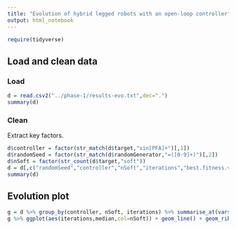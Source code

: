 ```yaml
---
title: "Evolution of hybrid legged robots with an open-loop controller"
output: html_notebook
---
```

```r
require(tidyverse)
```

## Load and clean data

### Load
```r
d = read.csv2("../phase-1/results-evo.txt",dec=".")
summary(d)
```

### Clean
Extract key factors.
```r
d$controller = factor(str_match(d$target,"sin[PFA]+")[,1])
d$randomSeed = factor(str_match(d$randomGenerator,"=([0-9]+)")[,2])
d$nSoft = factor(str_count(d$target,"soft"))
d = d[,c("randomSeed","controller","nSoft","iterations","best.fitness.vx")]
summary(d)
```

## Evolution plot

```r
g = d %>% group_by(controller, nSoft, iterations) %>% summarise_at(vars(best.fitness.vx), list(Q1=~quantile(.,probs=0.25), median=median, Q3=~quantile(.,probs=0.75)))
g %>% ggplot(aes(iterations,median,col=nSoft)) + geom_line() + geom_ribbon(aes(ymin=Q1,ymax=Q3,fill=nSoft),alpha=0.2,color=NA) + facet_grid(.~controller) + theme_light() + scale_color_brewer(palette="Set1") + scale_fill_brewer(palette="Set1")
```